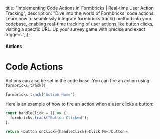   title: "Implementing Code Actions in Formbricks | Real-time User Action Tracking",
  description:
    "Dive into the world of Formbricks' code actions. Learn how to seamlessly integrate formbricks.track() method into your codebase, enabling real-time tracking of user actions like button clicks, visiting a specfic URL. Up your survey game with precise and exact triggers.",
};

#### Actions

# Code Actions

Actions can also be set in the code base. You can fire an action using `formbricks.track()`

<CodeGroup title="Track an action">

```javascript
formbricks.track("Action Name");
```

</CodeGroup>

Here is an example of how to fire an action when a user clicks a button:

<CodeGroup title="Track Button Click">

```javascript
const handleClick = () => {
  formbricks.track("Button Clicked");
};

return <button onClick={handleClick}>Click Me</button>;
```

</CodeGroup>

